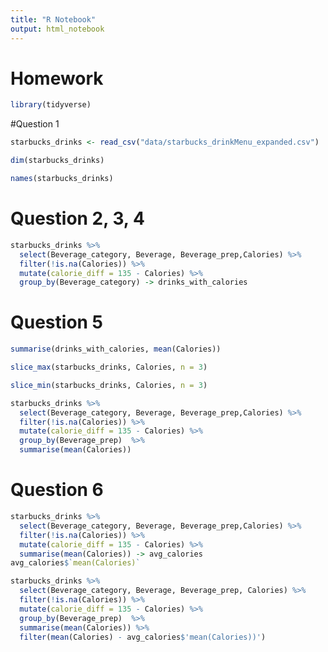 ```yaml
---
title: "R Notebook"
output: html_notebook
---
```

# Homework

```r
library(tidyverse)
```


#Question 1
```r
starbucks_drinks <- read_csv("data/starbucks_drinkMenu_expanded.csv")

dim(starbucks_drinks)

names(starbucks_drinks)

```

# Question 2, 3, 4
```r
starbucks_drinks %>% 
  select(Beverage_category, Beverage, Beverage_prep,Calories) %>% 
  filter(!is.na(Calories)) %>% 
  mutate(calorie_diff = 135 - Calories) %>% 
  group_by(Beverage_category) -> drinks_with_calories

```

# Question 5
```r
summarise(drinks_with_calories, mean(Calories))
```
```r
slice_max(starbucks_drinks, Calories, n = 3) 

```

```r
slice_min(starbucks_drinks, Calories, n = 3)
```

```r
starbucks_drinks %>% 
  select(Beverage_category, Beverage, Beverage_prep,Calories) %>% 
  filter(!is.na(Calories)) %>% 
  mutate(calorie_diff = 135 - Calories) %>% 
  group_by(Beverage_prep)  %>% 
  summarise(mean(Calories))
```

# Question 6
```r
starbucks_drinks %>% 
  select(Beverage_category, Beverage, Beverage_prep,Calories) %>% 
  filter(!is.na(Calories)) %>% 
  mutate(calorie_diff = 135 - Calories) %>%
  summarise(mean(Calories)) -> avg_calories
avg_calories$`mean(Calories)`
```

```r
starbucks_drinks %>% 
  select(Beverage_category, Beverage, Beverage_prep, Calories) %>% 
  filter(!is.na(Calories)) %>% 
  mutate(calorie_diff = 135 - Calories) %>% 
  group_by(Beverage_prep)  %>% 
  summarise(mean(Calories)) %>% 
  filter(mean(Calories) - avg_calories$'mean(Calories))')
```
















